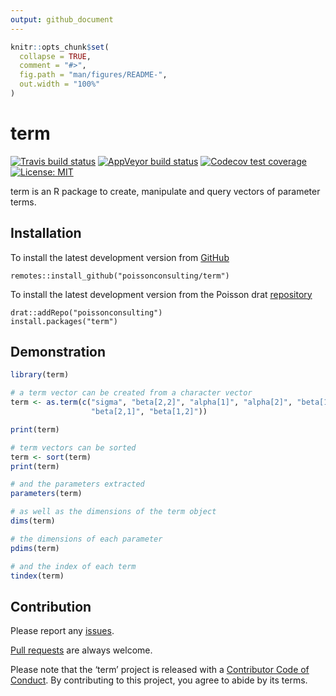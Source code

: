 ```yaml
---
output: github_document
---
```


<!-- README.md is generated from README.Rmd. Please edit that file -->

```r
knitr::opts_chunk$set(
  collapse = TRUE,
  comment = "#>",
  fig.path = "man/figures/README-",
  out.width = "100%"
)
```
# term

<!-- badges: start -->
[![Travis build status](https://travis-ci.com/poissonconsulting/term.svg?branch=master)](https://travis-ci.com/poissonconsulting/term)
[![AppVeyor build status](https://ci.appveyor.com/api/projects/status/github/poissonconsulting/term?branch=master&svg=true)](https://ci.appveyor.com/project/poissonconsulting/term)
[![Codecov test coverage](https://codecov.io/gh/poissonconsulting/term/branch/master/graph/badge.svg)](https://codecov.io/gh/poissonconsulting/term?branch=master)
[![License: MIT](https://img.shields.io/badge/License-MIT-green.svg)](https://opensource.org/licenses/MIT)
<!-- badges: end -->

term is an R package to create, manipulate and query vectors of parameter terms.

## Installation

To install the latest development version from [GitHub](https://github.com/poissonconsulting/term)
```
remotes::install_github("poissonconsulting/term")
```

To install the latest development version from the Poisson drat [repository](https://github.com/poissonconsulting/drat)
```
drat::addRepo("poissonconsulting")
install.packages("term")
```

## Demonstration

```r
library(term)

# a term vector can be created from a character vector
term <- as.term(c("sigma", "beta[2,2]", "alpha[1]", "alpha[2]", "beta[1,1]", 
                  "beta[2,1]", "beta[1,2]"))

print(term)

# term vectors can be sorted
term <- sort(term)
print(term)

# and the parameters extracted
parameters(term)

# as well as the dimensions of the term object
dims(term)

# the dimensions of each parameter
pdims(term)

# and the index of each term
tindex(term)
```

## Contribution

Please report any [issues](https://github.com/poissonconsulting/term/issues).

[Pull requests](https://github.com/poissonconsulting/term/pulls) are always welcome.

Please note that the 'term' project is released with a
[Contributor Code of Conduct](CODE_OF_CONDUCT.md).
By contributing to this project, you agree to abide by its terms.
